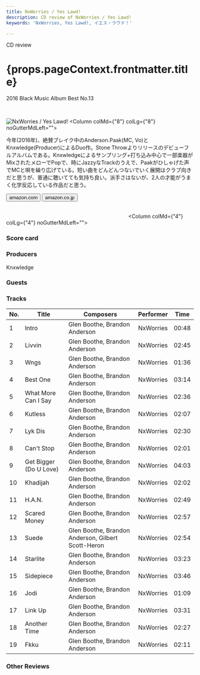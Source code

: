 ```yaml
---
title: NxWorries / Yes Lawd!
description: CD review of NxWorries / Yes Lawd!
keywords: 'NxWorries, Yes Lawd!, イエス・ラウド！'

---
```





<p className="largeP">CD review</p>
<h1 className="h1--no--margin">{props.pageContext.frontmatter.title}</h1>
<p className="largeP"><Link to="/best50/2016/">2016 Black Music Album Best No.13</Link></p>

<br/>
<Row  className="image-card-group">
	<Column colMd={"4"} colLg={"4"} noGutterMdLeft="">
       <ImageCard>

![NxWorries / Yes Lawd!](../../images/cd/nxworries1L.jpg) 
</ImageCard>
	</Column>
	<Column colMd={"8"} colLg={"8"} noGutterMdLeft="">
	<p>
	今年(2016年)、絶賛ブレイク中のAnderson.Paak(MC, Vo)とKnxwledge(Producer)によるDuo作。Stone Throwよりリリースのデビューフルアルバムである。Knxwledgeによるサンプリング+打ち込み中心で一部楽器がMixされたメローでPopで、時にJazzyなTrackのうえで、Paakがひしゃげた声でMCと唄を繰り広げている。短い曲をどんどんつないでいく展開はクラブ向きだと思うが、普通に聴いてても気持ち良い。派手さはないが、2人の才能がうまく化学反応している作品だと思う。
	</p>
	<div>
	    <Button href="https://amzn.to/3jr6Go3" kind="primary" size="small" renderIcon={ArrowUpRight24}>
        amazon.com
      </Button>
      <Button href="https://amzn.to/2EMdsFY" kind="secondary" size="small" renderIcon={ArrowUpRight24}>
        amazon.co.jp
      </Button>
	</div>
	<a href="https://geo.music.apple.com/jp/album/yes-lawd/1150640159?mt=1&app=music&ls=1&at=11lcug" style="display:inline-block;overflow:hidden;background:url(https://linkmaker.itunes.apple.com/ja-jp/lockup.svg?releaseDate=2016-10-21&kind=album&bubble=apple_music&style=mono-black) no-repeat;width:180px;height:45px;"></a>
	<a href="https://geo.music.apple.com/jp/album/yes-lawd/1150640159?app=itunes&at=11lcug" style="display:inline-block;overflow:hidden;background:url(https://linkmaker.itunes.apple.com/ja-jp/badge-lrg.svg?releaseDate=2016-10-21T00:00:00Z&kind=album&bubble=itunes_music) no-repeat;width:140px;height:45px;"></a>
	</Column>
</Row>
<Row >
	<Column colMd={"4"} colLg={"4"} noGutterMdLeft="">
<div>
  <h3>Score card</h3>
	<SliderJS1 value="4" />
  <SliderJS2 value="1" />
	<SliderJS3 value="1" />
  <SliderJS4 value="9" />
</div>
</Column>
<Column colMd={"8"} colLg={"8"} noGutterMdLeft="">
<div>
<h3>Producers</h3>
<p>
Knxwledge
</p>
<h3>Guests</h3>
<p>
</p>
</div>
</Column>
</Row>

<h3>Tracks</h3>

| No. |	 Title                 |	 Composers                                        | Performer	|	 Time	|
| --- |	---------------------- | -------------------------------------------------- | --------- | ----- |
|	1   |	Intro                  | Glen Boothe, Brandon Anderson                     	|	NxWorries	|	00:48 |
|	2   |	Livvin                 | Glen Boothe, Brandon Anderson                     	|	NxWorries	|	02:45 |
|	3   |	Wngs                   | Glen Boothe, Brandon Anderson                     	|	NxWorries	|	01:36 |
|	4   |	Best One               | Glen Boothe, Brandon Anderson                     	|	NxWorries	|	03:14 |
|	5   |	What More Can I Say    | Glen Boothe, Brandon Anderson                     	|	NxWorries	|	02:36 |
|	6   |	Kutless                | Glen Boothe, Brandon Anderson                     	|	NxWorries	|	02:07 |
|	7   |	Lyk Dis                | Glen Boothe, Brandon Anderson                     	|	NxWorries	|	02:30 |
|	8   |	Can't Stop             | Glen Boothe, Brandon Anderson                     	|	NxWorries	|	02:01 |
|	9   |	Get Bigger (Do U Love) | Glen Boothe, Brandon Anderson                     	|	NxWorries	|	04:03 |
|	10	|	Khadijah               | Glen Boothe, Brandon Anderson                     	|	NxWorries	|	02:02 |
|	11	|	H.A.N.                 | Glen Boothe, Brandon Anderson                     	|	NxWorries	|	02:49 |
|	12	|	Scared Money           | Glen Boothe, Brandon Anderson                     	|	NxWorries	|	02:57 |
|	13	|	Suede                  | Glen Boothe, Brandon Anderson, Gilbert Scott-Heron	|	NxWorries	|	02:54 |
|	14	|	Starlite               | Glen Boothe, Brandon Anderson                     	|	NxWorries	|	03:23 |
|	15	|	Sidepiece              | Glen Boothe, Brandon Anderson                     	|	NxWorries	|	03:46 |
|	16	|	Jodi                   | Glen Boothe, Brandon Anderson                     	|	NxWorries	|	01:09 |
|	17	|	Link Up                | Glen Boothe, Brandon Anderson                     	|	NxWorries	|	03:31 |
|	18	|	Another Time           | Glen Boothe, Brandon Anderson                     	|	NxWorries	|	02:27 |
|	19	|	Fkku                   | Glen Boothe, Brandon Anderson                     	|	NxWorries	|	02:11 |

<h3>Other Reviews</h3>

<Row>
<Column colMd={3} colLg={3} noGutterMdLeft>
<Review1 />
</Column>
<Column colMd={3} colLg={3} noGutterMdLeft>
<Review2 />
</Column>
</Row>